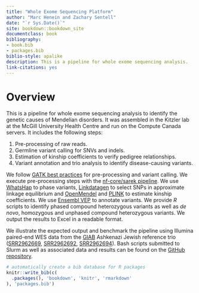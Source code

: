 ```yaml
--- 
title: "Whole Exome Sequencing Platform"
author: "Marc Henein and Zachary Sentell"
date: "`r Sys.Date()`"
site: bookdown::bookdown_site
documentclass: book
bibliography:
- book.bib
- packages.bib
biblio-style: apalike
description: This is a pipeline for whole exome sequencing analysis.
link-citations: yes
---
```


# Overview

This is a pipeline for whole exome sequencing analysis to identify the genetic causes of Mendelian disorders. It was assembled in the Kitzler lab at the McGill University Health Centre and run on the Compute Canada servers. It includes the following steps:

1. Pre-processing of raw reads.
2. Germline variant calling for SNVs and indels.
3. Estimation of kinship coefficients to verify pedigree relationships.
4. Variant annotation and trio analysis to identify disease-causing variants.

We follow [GATK best practices](https://gatk.broadinstitute.org/hc/en-us/sections/360007226651-Best-Practices-Workflows) for pre-processing and variant calling. We execute pre-processing steps with the [nf-core/sarek pipeline](https://nf-co.re/sarek/3.2.3). We use [WhatsHap](https://whatshap.readthedocs.io/en/latest/) to phase variants, [Linkdatagen](https://bioinf.wehi.edu.au/software/linkdatagen/) to select SNPs in approximate linkage equilibrium and [OpenMendel](https://openmendel.github.io/) and [PLINK](https://zzz.bwh.harvard.edu/plink/) to estimate kinship coefficients. We use [Ensembl VEP](https://useast.ensembl.org/info/docs/tools/vep/script/index.html) to annotate variants. We provide *R* scripts to identify phased compound heterozygous variants as well as *de novo*, homozygous and unphased compound heterozygous variants. We output the results to Excel in a readable format.

We illustrate the expected output and benchmark the pipeline using Illumina paired-end WES data from the [GIAB](https://www.nist.gov/programs-projects/genome-bottle) Ashkenazi Jewish reference trio ([SRR2962669](https://www.ncbi.nlm.nih.gov/sra/?term=SRR2962669), [SRR2962692](https://www.ncbi.nlm.nih.gov/sra/?term=SRR2962692), [SRR2962694](https://www.ncbi.nlm.nih.gov/sra/?term=SRR2962694)). Bash scripts submitted to Slurm as well as associated data and results can be found on the [GitHub repository](https://github.com/kitzlerlab/WES-platform).

```r
# automatically create a bib database for R packages
knitr::write_bib(c(
  .packages(), 'bookdown', 'knitr', 'rmarkdown'
), 'packages.bib')
```
